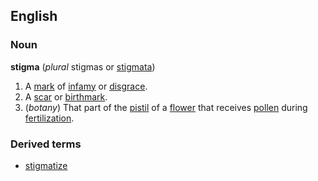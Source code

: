 ==English==
===Noun===
'''stigma''' (''plural'' stigmas or [[stigmata]])
#A [[mark]] of [[infamy]] or [[disgrace]].
#A [[scar]] or [[birthmark]].
#(''botany'') That part of the [[pistil]] of a [[flower]] that receives [[pollen]] during [[fertilization]].
===Derived terms===
*[[stigmatize]]
